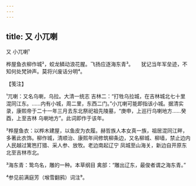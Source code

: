 ```yaml
---
---
---
```

title: 又 小兀喇
---



又 小兀喇¹





桦屋鱼衣柳作城²，蛟龙鳞动浪花腥。飞扬应逐海东青³。　　犹记当年军垒迹，不知何处梵钟声。莫将兴废话分明⁴。





【笺注】


¹兀喇：又名乌喇，乌拉。大清一统志 吉林二：“打牲乌拉城，在吉林城北七十里混同江东。……内有小城，周二里，东西二门。”小兀喇可能即指该小城。据清实录，康熙帝于二十一年三月去东北祭祀祖先陵墓，“庚申，上巡行乌喇地方……癸酉，上至吉林 乌喇地方”。此词即作于该年。

²桦屋鱼衣：以桦木建屋，以鱼皮为衣履。赫哲族人本女真一族，祖居混同江畔，多著此衣饰。柳作城，清顺治、康熙年间修筑柳条边，又名柳城、柳墙，禁止边内人民越过篱笆打猎、采人参、放牧。老边南起辽宁 凤城至山海关，新边自开原东北至吉林市北。

³海东青：鸷鸟名，雕的一种。本草纲目 禽部：“雕出辽东，最俊者谓之海东青。”

⁴参见前满庭芳（堠雪翻鸦）词注⁹。
